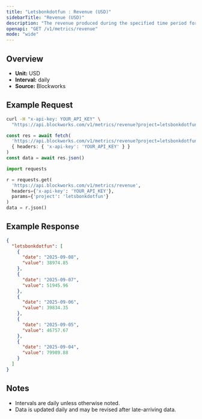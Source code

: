 ```yaml
---
title: "Letsbonkdotfun : Revenue (USD)"
sidebarTitle: "Revenue (USD)"
description: "The revenue produced during the specified time period for given project."
openapi: "GET /v1/metrics/revenue"
mode: "wide"
---
```


## Overview

- **Unit:** USD
- **Interval:** daily
- **Source:** Blockworks

## Example Request

<CodeGroup>

```bash cURL
curl -H "x-api-key: YOUR_API_KEY" \
  "https://api.blockworks.com/v1/metrics/revenue?project=letsbonkdotfun"
```

```typescript TypeScript
const res = await fetch(
  'https://api.blockworks.com/v1/metrics/revenue?project=letsbonkdotfun',
  { headers: { 'x-api-key': 'YOUR_API_KEY' } }
)
const data = await res.json()
```

```python Python
import requests

r = requests.get(
  'https://api.blockworks.com/v1/metrics/revenue',
  headers={'x-api-key': 'YOUR_API_KEY'},
  params={'project': 'letsbonkdotfun'}
)
data = r.json()
```

</CodeGroup>

## Example Response

```json
{
  "letsbonkdotfun": [
    {
      "date": "2025-09-08",
      "value": 38974.85
    },
    {
      "date": "2025-09-07",
      "value": 51945.96
    },
    {
      "date": "2025-09-06",
      "value": 39834.35
    },
    {
      "date": "2025-09-05",
      "value": 46757.67
    },
    {
      "date": "2025-09-04",
      "value": 79989.88
    }
  ]
}
```

## Notes
- Intervals are daily unless otherwise noted.
- Data is updated daily and may be revised after late-arriving data.
